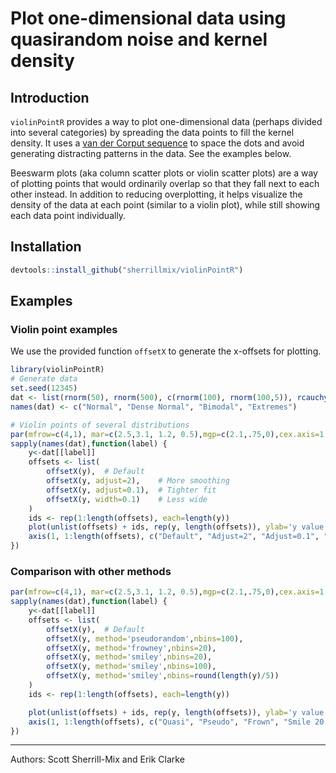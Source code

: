 # Plot one-dimensional data using quasirandom noise and kernel density

## Introduction

`violinPointR` provides a way to plot one-dimensional data (perhaps divided into several categories) by spreading the data points to fill the kernel density. It uses a [van der Corput sequence](http://en.wikipedia.org/wiki/Van_der_Corput_sequence) to space the dots and avoid generating distracting patterns in the data. See the examples below.

Beeswarm plots (aka column scatter plots or violin scatter plots) are a way of plotting points that would ordinarily overlap so that they fall next to each other instead. In addition to reducing overplotting, it helps visualize the density of the data at each point (similar to a violin plot), while still showing each data point individually.

## Installation

```r
devtools::install_github("sherrillmix/violinPointR")
```

## Examples

### Violin point examples

We use the provided function `offsetX` to generate the x-offsets for plotting.
```r
library(violinPointR)
# Generate data
set.seed(12345)
dat <- list(rnorm(50), rnorm(500), c(rnorm(100), rnorm(100,5)), rcauchy(100))
names(dat) <- c("Normal", "Dense Normal", "Bimodal", "Extremes")

# Violin points of several distributions
par(mfrow=c(4,1), mar=c(2.5,3.1, 1.2, 0.5),mgp=c(2.1,.75,0),cex.axis=1.2,cex.lab=1.2,cex.main=1.2)
sapply(names(dat),function(label) {
	y<-dat[[label]]
	offsets <- list(
		offsetX(y),  # Default
		offsetX(y, adjust=2),    # More smoothing
		offsetX(y, adjust=0.1),  # Tighter fit
		offsetX(y, width=0.1)    # Less wide
	)  
	ids <- rep(1:length(offsets), each=length(y))
	plot(unlist(offsets) + ids, rep(y, length(offsets)), ylab='y value', xlab='', xaxt='n', pch=21,col='#00000099',bg='#00000033',las=1,main=label)
	axis(1, 1:length(offsets), c("Default", "Adjust=2", "Adjust=0.1", "Width=10%"))
})
```


### Comparison with other methods
```r
par(mfrow=c(4,1), mar=c(2.5,3.1, 1.2, 0.5),mgp=c(2.1,.75,0),cex.axis=1.2,cex.lab=1.2,cex.main=1.2)
sapply(names(dat),function(label) {
	y<-dat[[label]]
	offsets <- list(
		offsetX(y),  # Default
		offsetX(y, method='pseudorandom',nbins=100),
		offsetX(y, method='frowney',nbins=20),
		offsetX(y, method='smiley',nbins=20),
		offsetX(y, method='smiley',nbins=100),
		offsetX(y, method='smiley',nbins=round(length(y)/5))
	)
	ids <- rep(1:length(offsets), each=length(y))

	plot(unlist(offsets) + ids, rep(y, length(offsets)), ylab='y value', xlab='', xaxt='n', pch=21,col='#00000099',bg='#00000033',las=1,main=label)
	axis(1, 1:length(offsets), c("Quasi", "Pseudo", "Frown", "Smile 20 bin","Smile 100 bin","Smile n/5 bin"))
})
```

------
Authors: Scott Sherrill-Mix and Erik Clarke

